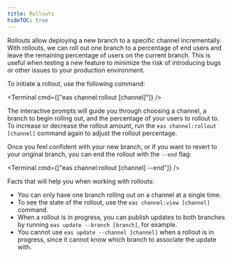 ```yaml
---
title: Rollouts
hideTOC: true
---
```



Rollouts allow deploying a new branch to a specific channel incrementally. With rollouts, we can roll out one branch to a percentage of end users and leave the remaining percentage of users on the current branch. This is useful when testing a new feature to minimize the risk of introducing bugs or other issues to your production environment.

To initiate a rollout, use the following command:

<Terminal cmd={["eas channel:rollout [channel]"]} />

The interactive prompts will guide you through choosing a channel, a branch to begin rolling out, and the percentage of your users to rollout to. To increase or decrease the rollout amount, run the `eas channel:rollout [channel]` command again to adjust the rollout percentage.

Once you feel confident with your new branch, or if you want to revert to your original branch, you can end the rollout with the `--end` flag:

<Terminal cmd={["eas channel:rollout [channel] --end"]} />

Facts that will help you when working with rollouts:
- You can only have one branch rolling out on a channel at a single time.
- To see the state of the rollout, use the `eas channel:view [channel]` command.
- When a rollout is in progress, you can publish updates to both branches by running `eas update --branch [branch]`, for example.
- You cannot use `eas update --channel [channel]` when a rollout is in progress, since it cannot know which branch to associate the update with.

